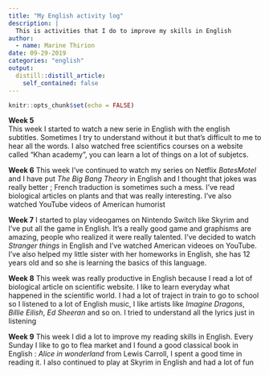 ```yaml
---
title: "My English activity log"
description: |
  This is activities that I do to improve my skills in English
author:
  - name: Marine Thirion
date: 09-29-2019
categories: "english"
output:
  distill::distill_article:
    self_contained: false
---
```


```r
knitr::opts_chunk$set(echo = FALSE)
```

**Week 5**  
This week I started to watch a new serie in English with the english subtitles. Sometimes I try to understand without it but that's difficult to me to hear all the words. 
I also watched free scientifics courses on a website called "Khan academy", you can learn a lot of things on a lot of subjetcs.  

**Week 6**
This week I've continued to watch my series on Netflix *BatesMotel* and I have put *The Big Bang Theory* in English and I thought that jokes was really better ; French traduction is sometimes such a mess. I've read biological articles on plants and that was really interesting. I've also watched YouTube videos of American humorist  

**Week 7**
I started to play videogames on Nintendo Switch like Skyrim and I've put all the game in English. It's a really good game and graphisms are amazing, people who realized it were really talented. I've decided to watch *Stranger things* in English and I've watched American videoes on YouTube. I've also helped my little sister with her homeworks in English, she has 12 years old and so she is learning the basics of this language.  

**Week 8** 
This week was really productive in English because I read a lot of biological article on scientific website. I like to learn everyday what happened in the scientific world. I had a lot of traject in train to go to school so I listened to a lot of English music, I like artists like *Imagine Dragons*, *Billie Eilish*, *Ed Sheeran* and so on. I tried to understand all the lyrics just in listening

**Week 9**
This week I did a lot to improve my reading skills in English. Every Sunday I like to go to flea market and I found a good classical book in English : *Alice in wonderland* from Lewis Carroll, I spent a good time in reading it. I also continued to play at Skyrim in English and had a lot of fun

